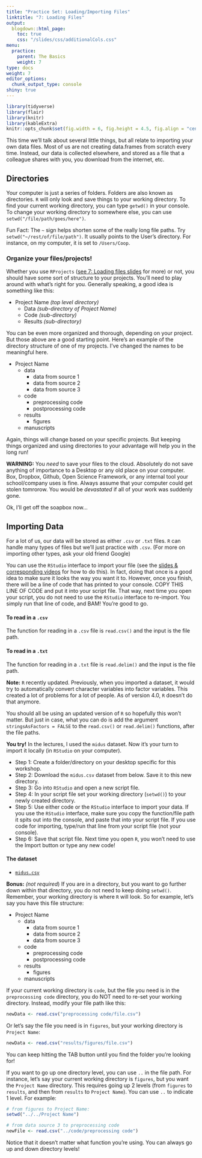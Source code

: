 ```yaml
---
title: "Practice Set: Loading/Importing Files"
linktitle: "7: Loading Files"
output:
  blogdown::html_page:
    toc: true
    css: "/slides/css/additionalCols.css"
menu:
  practice:
    parent: The Basics
    weight: 7
type: docs
weight: 7
editor_options: 
  chunk_output_type: console
shiny: true
---
```

```r
library(tidyverse)
library(flair)
library(knitr)
library(kableExtra)
knitr::opts_chunk$set(fig.width = 6, fig.height = 4.5, fig.align = "center")
```

This time we'll talk about several little things, but all relate to importing your own data files. Most of us are not creating data.frames from scratch every time. Instead, our data is collected elsewhere, and stored as a file that a colleague shares with you, you download from the internet, etc. 

## Directories
Your computer is just a series of folders. Folders are also known as directories. `R` will only look and save things to your working directory. To find your current working directory, you can type `getwd()` in your console. To change your working directory to somewhere else, you can use `setwd("/file/path/goes/here")`.

Fun Fact: The `~` sign helps shorten some of the really long file paths. Try `setwd("~/rest/of/file/path")`. It usually points to the User's directory. For instance, on my computer, it is set to `/Users/Coop`. 

### Organize your files/projects!
Whether you use `RProjects` ([see 7: Loading files slides](/lectures/07-lecture) for more) or not, you should have some sort of structure to your projects. You'll need to play around with what's right for you. Generally speaking, a good idea is something like this:

- Project Name *(top level directory)*
  - Data *(sub-directory of Project Name)*
  - Code *(sub-directory)*
  - Results *(sub-directory)*

You can be even more organized and thorough, depending on your project. But those above are a good starting point. Here's an example of the directory structure of one of my projects. I've changed the names to be meaningful here. 

- Project Name
  - data
    - data from source 1
    - data from source 2
    - data from source 3
  - code
    - preprocessing code
    - postprocessing code
  - results
    - figures
  - manuscripts

Again, things will change based on your specific projects. But keeping things organized and using directories to your advantage will help you in the long run!

:::warning
**WARNING:** You *need* to save your files to the cloud. Absolutely do not save anything of importance to a Desktop or any old place on your computer. Box, Dropbox, Github, Open Science Framework, or any internal tool your school/company uses is fine. Always assume that your computer could get stolen tomrorow. You would be *devastated* if all of your work was suddenly gone.

Ok, I'll get off the soapbox now...
:::

## Importing Data
For a lot of us, our data will be stored as either `.csv` or `.txt` files. `R` can handle many types of files but we'll just practice with `.csv`. (For more on importing other types, ask your old friend Google)

You can use the `RStudio` interface to import your file (see the [slides & corresponding videos](/lectures/07-lecture) for how to do this). In fact, doing that once is a good idea to make sure it looks the way you want it to. However, once you finish, there will be a line of code that has printed to your console. COPY THIS LINE OF CODE and put it into your script file. That way, next time you open your script, you do not need to use the `RStudio` interface to re-import. You simply run that line of code, and BAM! You're good to go. 

#### To read in a `.csv`
The function for reading in a `.csv` file is `read.csv()` and the input is the file path.

#### To read in a `.txt`
The function for reading in a `.txt` file is `read.delim()` and the input is the file path.

:::note
**Note:** `R` recently updated. Previously, when you imported a dataset, it would try to automatically convert character variables into factor variables. This created a lot of problems for a lot of people. As of version 4.0, `R` doesn't do that anymore. 

You should all be using an updated version of `R` so hopefully this won't matter. But just in case, what you can do is add the argument `stringsAsFactors = FALSE` to the `read.csv()` or `read.delim()` functions, after the file paths. 
:::

:::puzzle
**You try!** In the lectures, I used the `midus` dataset. Now it's your turn to import it locally (in `RStudio` on your computer).

  - Step 1: Create a folder/directory on your desktop specific for this workshop.
  - Step 2: Download the `midus.csv` dataset from below. Save it to this new directory.
  - Step 3: Go into `RStudio` and open a new script file. 
  - Step 4: In your script file set your working directory (`setwd()`) to your newly created directory.
  - Step 5: Use either code or the `RStudio` interface to import your data. If you use the `RStudio` interface, make sure you copy the function/file path it spits out into the console, and paste that into your script file. If you use code for importing, type/run that line from your script file (not your console).
  - Step 6: Save that script file. Next time you open `R`, you won't need to use the Import button or type any new code!
:::

#### The dataset

- [<i class="fas fa-file-csv"></i> `midus.csv`](/practice/07-practice/data/midus.csv)

:::fyi
**Bonus:** *(not required*) If you are in a directory, but you want to go further down within that directory, you do not need to keep doing `setwd()`. Remember, your working directory is where `R` will look. So for example, let's say you have this file structure:

- Project Name
  - data
    - data from source 1
    - data from source 2
    - data from source 3
  - code
    - preprocessing code
    - postprocessing code
  - results
    - figures
  - manuscripts

If your current working directory is `code`, but the file you need is in the `preprocessing code` directory, you do NOT need to re-set your working directory. Instead, modify your file path like this:

```r
newData <- read.csv("preprocessing code/file.csv")
```

Or let's say the file you need is in `figures`, but your working directory is `Project Name`:

```r
newData <- read.csv("results/figures/file.csv")
```

You can keep hitting the TAB button until you find the folder you're looking for!

If you want to go up one directory level, you can use `..` in the file path. For instance, let's say your current working directory is `figures`, but you want the `Project Name` directory. This requires going up 2 levels (from `figures` to `results`, and then from `results` to `Project Name`). You can use `..` to indicate 1 level. For example: 

```r
# from figures to Project Name:
setwd("../../Project Name")

# from data source 3 to preprocessing code
newFile <- read.csv("../code/preprocessing code")
```

Notice that it doesn't matter what function you're using. You can always go up and down directory levels!
:::
